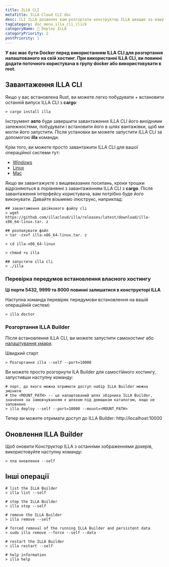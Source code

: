 ```yaml
---
title: ILLA CLI
metaTitle: ILLA Cloud CLI doc
desc: CLI ILLA дозволяє вам розгортати конструктор ILLA швидше за вашу уяву.
tagCategory: doc_menu_illa_cli_click
categoryName: 👷 Deploy ILLA
categoryPriority: 2
postPriority: 1
---
```


**У вас має бути Docker перед використанням ILLA CLI для розгортання налаштованого на свій хостинг. При використанні ILLA CLI, ви повинні додати поточного користувача в групу docker або використовувати в root.**

## Завантаження ILLA CLI

Якщо у вас встановлена Rust, ви можете легко побудувати + встановити останній випуск ILLA CLI з **cargo**:

```
> cargo install illa
```

Інструмент **авто** буде завершити завантаження ILLA CLI його вихідними залежностями, побудувати і встановити його в шлях вантажівки, щоб ми могли його запустити.
Після установки ви можете запустити ILLA CLI за допомогою **illa** команди.

Крім того, ви можете просто завантажити ILLA CLI для вашої операційної системи тут:

-   [Windows](https://github.com/illacloud/illa/releases/latest/download/illa-x86_64-win.zip)
-   [Linux](https://github.com/illacloud/illa/releases/latest/download/illa-x86_64-linux.tar.gz)
-   [Mac](https://github.com/illacloud/illa/releases/latest/download/illa-x86_64-macos.tar.gz)

Якщо ви завантажуєте з вищевказаних посилань, кроки трошки відрізняються в порівнянні з завантаженням ILLA CLI з **cargo**. Після завантаження інтерфейсу користувача, вам потрібно буде його виконувати. Давайте візьмемо ілюструкс, наприклад:

```
## завантаження двійкового файлу cli
> wget https://github.com/illacloud/illa/releases/latest/download/illa-x86_64-linux.tar. z

## розпакувати файл
> tar -zxvf illa-x86_64-linux.tar. z

> cd illa-x86_64-linux

> chmod +x illa

## запустити illa cli
> ./illa

```

### Перевірка передумов встановлення власного хостингу

**Ці порти 5432, 9999 та 8000 повинні залишатися в конструкторі ILLA**

Наступна команда перевіряє передумови встановлення на вашій операційній системі:

```
> illa doctor
```

### Розгортання ILLA Builder

Після встановлення ILLA CLI, ви можете запустити самохостинг або [налаштування хмари](https://cloud.illacloud.com/).

Швидкий старт

```
> Розгортання illa --self --port=10000
```

Ви можете просто розгорнути ILA Builder для самостійного хостингу, запустивши наступну команду:

```
# порт, до якого можна отримати доступ набір ILLA Builder можна змінити
# the <MOUNT_PATH> -- це налаштований шлях збірника ILLA Builder, значення за замовчуванням є шляхом під домашнім каталогом, якщо не заповнено
> illa deploy --self --port=10000 --mount=<MOUNT_PATH>
```

Тепер ви можете отримати доступ до ILLA Builder: http://localhost:10000

## Оновлення ILLA Builder

Щоб оновити Конструктор ILLA з останніми зображеннями докерів, використовуйте наступну команду:

```
> лла оновлення --self
```

## Інші операції

```
# list the ILLA Builder
> illa list --self

# stop the ILLA Builder
> illa stop --self

# remove the ILLA Builder
> illa remove --self

# forced removal of the running ILLA Builder and persistent data
> sudo illa remove --force --self --data

# restart the ILLA Builder
> illa restart --self

# help information
> illa help
```
